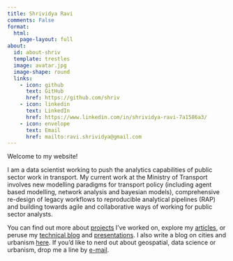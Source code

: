 ```yaml
---
title: Shrividya Ravi
comments: False
format:
  html:
    page-layout: full
about:
  id: about-shriv
  template: trestles
  image: avatar.jpg
  image-shape: round 
  links:
    - icon: github
      text: GitHub
      href: https://github.com/shriv
    - icon: linkedin
      text: LinkedIn
      href: https://www.linkedin.com/in/shrividya-ravi-7a1586a3/
    - icon: envelope
      text: Email
      href: mailto:ravi.shrividya@gmail.com
---
```


:::{#about-shriv}
Welcome to my website! 

I am a data scientist working to push the analytics capabilities of public sector work in transport. My current work at the Ministry of Transport involves new modelling paradigms for transport policy (including agent based modelling, network analysis and bayesian models), comprehensive re-design of legacy workflows to reproducible analytical pipelines (RAP) and building towards agile and collaborative ways of working for public sector analysts. 

You can find out more about [projects](projects.qmd) I've worked on, explore my [articles](articles.qmd), or peruse my [technical blog](blog.qmd) and [presentations](talks.qmd). I also write a blog on cities and urbanism [here](https://shriv.github.io/e-flaneur/). If you'd like to nerd out about geospatial, data science or urbanism, drop me a line by [e-mail](mailto:pentheseleia@gmail.com).
:::